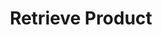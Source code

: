 ---
title: 'Retrieve Product'
openapi: 'GET /products/{id}'
description: 'Retrieve a specific product by ID'
---